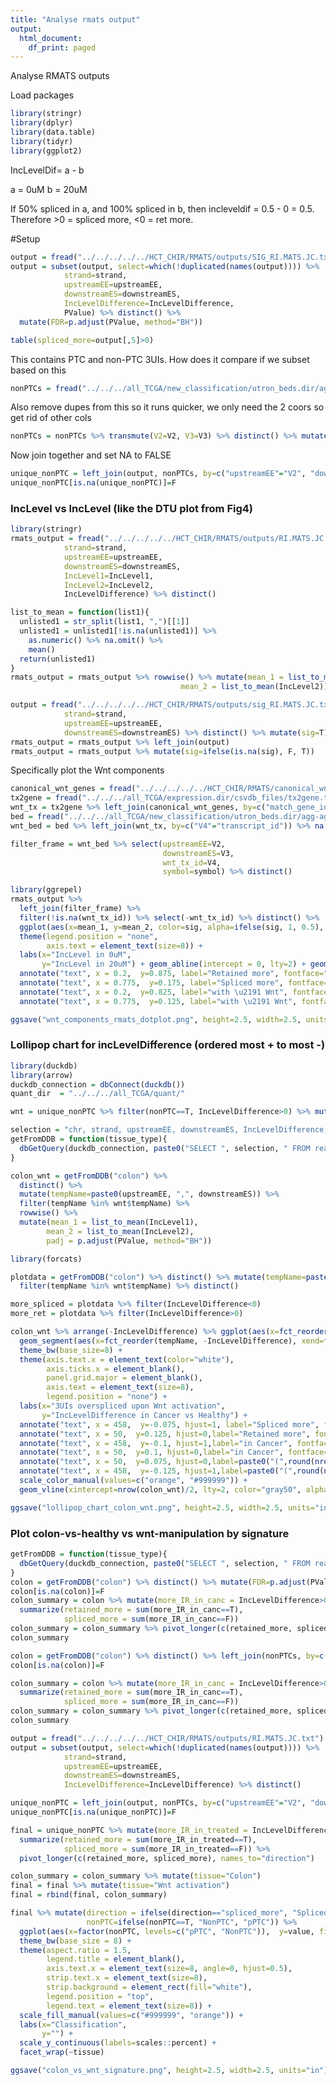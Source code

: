 ```yaml
---
title: "Analyse rmats output"
output:
  html_document:
    df_print: paged
---
```


Analyse RMATS outputs

Load packages

```r
library(stringr)
library(dplyr)
library(data.table)
library(tidyr)
library(ggplot2)
```

IncLevelDif= a - b 

a = 0uM
b = 20uM

If 50% spliced in a, and 100% spliced in b, then incleveldif = 0.5 - 0 = 0.5. Therefore >0 = spliced more, <0 = ret more. 

#Setup

```r
output = fread("../../../../../HCT_CHIR/RMATS/outputs/SIG_RI.MATS.JC.txt")
output = subset(output, select=which(!duplicated(names(output)))) %>%  transmute(chr=chr,
            strand=strand,
            upstreamEE=upstreamEE,
            downstreamES=downstreamES,
            IncLevelDifference=IncLevelDifference, 
            PValue) %>% distinct() %>%
  mutate(FDR=p.adjust(PValue, method="BH"))
```


```r
table(spliced_more=output[,5]>0)
```
This contains PTC and non-PTC 3UIs. How does it compare if we subset based on this

```r
nonPTCs = fread("../../../all_TCGA/new_classification/utron_beds.dir/agg-agg-agg.no_cds.bed.gz")
```

Also remove dupes from this so it runs quicker, we only need the 2 coors so get rid of other cols

```r
nonPTCs = nonPTCs %>% transmute(V2=V2, V3=V3) %>% distinct() %>% mutate(nonPTC=T)
```

Now join together and set NA to FALSE 

```r
unique_nonPTC = left_join(output, nonPTCs, by=c("upstreamEE"="V2", "downstreamES"="V3"))
unique_nonPTC[is.na(unique_nonPTC)]=F
```

### IncLevel vs IncLevel (like the DTU plot from Fig4)

```r
library(stringr)
rmats_output = fread("../../../../../HCT_CHIR/RMATS/outputs/RI.MATS.JC.txt") %>% select(chr=chr,
            strand=strand,
            upstreamEE=upstreamEE,
            downstreamES=downstreamES,
            IncLevel1=IncLevel1,
            IncLevel2=IncLevel2,
            IncLevelDifference) %>% distinct()

list_to_mean = function(list1){
  unlisted1 = str_split(list1, ",")[[1]] 
  unlisted1 = unlisted1[!is.na(unlisted1)] %>% 
    as.numeric() %>% na.omit() %>%
    mean()
  return(unlisted1)
}
rmats_output = rmats_output %>% rowwise() %>% mutate(mean_1 = list_to_mean(IncLevel1),
                                      mean_2 = list_to_mean(IncLevel2))
```

```r
output = fread("../../../../../HCT_CHIR/RMATS/outputs/sig_RI.MATS.JC.txt") %>% select(chr=chr,
            strand=strand,
            upstreamEE=upstreamEE,
            downstreamES=downstreamES) %>% distinct() %>% mutate(sig=T)
rmats_output = rmats_output %>% left_join(output)
rmats_output = rmats_output %>% mutate(sig=ifelse(is.na(sig), F, T))
```

Specifically plot the Wnt components

```r
canonical_wnt_genes = fread("../../../../../HCT_CHIR/RMATS/canonical_wnt_genes.csv")
tx2gene = fread("../../../all_TCGA/expression.dir/csvdb_files/tx2gene.txt")
wnt_tx = tx2gene %>% left_join(canonical_wnt_genes, by=c("match_gene_id"="GeneID")) %>% na.omit()
bed = fread("../../../all_TCGA/new_classification/utron_beds.dir/agg-agg-agg.all_utrons.bed.gz")
wnt_bed = bed %>% left_join(wnt_tx, by=c("V4"="transcript_id")) %>% na.omit()

filter_frame = wnt_bed %>% select(upstreamEE=V2,
                                  downstreamES=V3,
                                  wnt_tx_id=V4,
                                  symbol=symbol) %>% distinct()

library(ggrepel)
rmats_output %>% 
  left_join(filter_frame) %>% 
  filter(!is.na(wnt_tx_id)) %>% select(-wnt_tx_id) %>% distinct() %>%
  ggplot(aes(x=mean_1, y=mean_2, color=sig, alpha=ifelse(sig, 1, 0.5), label=ifelse(sig, symbol,""))) + geom_point() + scale_color_manual(values=c("black", "red")) + theme_bw(base_size=8) + 
  theme(legend.position = "none",
        axis.text = element_text(size=8)) + 
  labs(x="IncLevel in 0uM",
       y="IncLevel in 20uM") + geom_abline(intercept = 0, lty=2) + geom_text_repel(size=2.5,col="black", fontface="bold", arrow=arrow(length=unit(0.01, "npc")),max.overlaps =21, segment.size=0.3, segment.color="grey50")+ 
  annotate("text", x = 0.2,  y=0.875, label="Retained more", fontface="bold", size=2.5) + 
  annotate("text", x = 0.775,  y=0.175, label="Spliced more", fontface="bold", size=2.5)+
  annotate("text", x = 0.2,  y=0.825, label="with \u2191 Wnt", fontface="bold", size=2.5) + 
  annotate("text", x = 0.775,  y=0.125, label="with \u2191 Wnt", fontface="bold", size=2.5)

ggsave("wnt_components_rmats_dotplot.png", height=2.5, width=2.5, units="in")
```

### Lollipop chart for incLevelDifference (ordered most + to most -)

```r
library(duckdb)
library(arrow)
duckdb_connection = dbConnect(duckdb())
quant_dir  = "../../../all_TCGA/quant/"

wnt = unique_nonPTC %>% filter(nonPTC==T, IncLevelDifference>0) %>% mutate(tempName=paste0(upstreamEE,",",downstreamES))

selection = "chr, strand, upstreamEE, downstreamES, IncLevelDifference, IncLevel1, IncLevel2, PValue"
getFromDDB = function(tissue_type){
  dbGetQuery(duckdb_connection, paste0("SELECT ", selection, " FROM read_parquet('", quant_dir, tissue_type, "/parquet/rMATS_ri/*.parquet')")) %>% mutate(tissue=str_to_sentence(tissue_type))
}

colon_wnt = getFromDDB("colon") %>% 
  distinct() %>% 
  mutate(tempName=paste0(upstreamEE, ",", downstreamES)) %>% 
  filter(tempName %in% wnt$tempName) %>% 
  rowwise() %>% 
  mutate(mean_1 = list_to_mean(IncLevel1),
        mean_2 = list_to_mean(IncLevel2),
        padj = p.adjust(PValue, method="BH"))
```

```r
library(forcats)

plotdata = getFromDDB("colon") %>% distinct() %>% mutate(tempName=paste0(upstreamEE,",",downstreamES)) %>%
  filter(tempName %in% wnt$tempName) %>% distinct() 

more_spliced = plotdata %>% filter(IncLevelDifference<0)
more_ret = plotdata %>% filter(IncLevelDifference>0)

colon_wnt %>% arrange(-IncLevelDifference) %>% ggplot(aes(x=fct_reorder(tempName, -IncLevelDifference), y=IncLevelDifference, color=IncLevelDifference>0)) + 
  geom_segment(aes(x=fct_reorder(tempName, -IncLevelDifference), xend=fct_reorder(tempName, -IncLevelDifference), y=0, yend=IncLevelDifference)) + 
  theme_bw(base_size=8) + 
  theme(axis.text.x = element_text(color="white"),
        axis.ticks.x = element_blank(),
        panel.grid.major = element_blank(),
        axis.text = element_text(size=8),
        legend.position = "none") + 
  labs(x="3UIs overspliced upon Wnt activation",
       y="IncLevelDifference in Cancer vs Healthy") + 
  annotate("text", x = 458,  y=-0.075, hjust=1, label="Spliced more", fontface="bold", size=2.5) + 
  annotate("text", x = 50,  y=0.125, hjust=0,label="Retained more", fontface="bold", size=2.5)+
  annotate("text", x = 458,  y=-0.1, hjust=1,label="in Cancer", fontface="bold", size=2.5) + 
  annotate("text", x = 50,  y=0.1, hjust=0,label="in Cancer", fontface="bold", size=2.5) + 
  annotate("text", x = 50,  y=0.075, hjust=0,label=paste0("(",round(nrow(more_ret)*100/nrow(plotdata), 1), "%)"), fontface="bold", size=2.5) +
  annotate("text", x = 458,  y=-0.125, hjust=1,label=paste0("(",round(nrow(more_spliced)*100/nrow(plotdata), 1), "%)"), fontface="bold", size=2.5) + 
  scale_color_manual(values=c("orange", "#999999")) + 
  geom_vline(xintercept=nrow(colon_wnt)/2, lty=2, color="gray50", alpha=0.5)

ggsave("lollipop_chart_colon_wnt.png", height=2.5, width=2.5, units="in")
```


### Plot colon-vs-healthy vs wnt-manipulation by signature

```r
getFromDDB = function(tissue_type){
  dbGetQuery(duckdb_connection, paste0("SELECT ", selection, " FROM read_parquet('", quant_dir, tissue_type, "/parquet/rMATS_ri/*.parquet')")) %>% mutate(tissue=str_to_sentence(tissue_type))
}
colon = getFromDDB("colon") %>% distinct() %>% mutate(FDR=p.adjust(PValue, method="BH")) %>% filter(FDR<0.05) %>% left_join(nonPTCs, by=c("upstreamEE"="V2", "downstreamES"="V3"))
colon[is.na(colon)]=F
colon_summary = colon %>% mutate(more_IR_in_canc = IncLevelDifference>0) %>% group_by(nonPTC) %>% 
  summarize(retained_more = sum(more_IR_in_canc==T),
            spliced_more = sum(more_IR_in_canc==F))
colon_summary = colon_summary %>% pivot_longer(c(retained_more, spliced_more), names_to="direction")
colon_summary

colon = getFromDDB("colon") %>% distinct() %>% left_join(nonPTCs, by=c("upstreamEE"="V2", "downstreamES"="V3"))
colon[is.na(colon)]=F

colon_summary = colon %>% mutate(more_IR_in_canc = IncLevelDifference>0) %>% group_by(nonPTC) %>% 
  summarize(retained_more = sum(more_IR_in_canc==T),
            spliced_more = sum(more_IR_in_canc==F))
colon_summary = colon_summary %>% pivot_longer(c(retained_more, spliced_more), names_to="direction")
colon_summary

output = fread("../../../../../HCT_CHIR/RMATS/outputs/RI.MATS.JC.txt")
output = subset(output, select=which(!duplicated(names(output)))) %>%  transmute(chr=chr,
            strand=strand,
            upstreamEE=upstreamEE,
            downstreamES=downstreamES,
            IncLevelDifference=IncLevelDifference) %>% distinct() 

unique_nonPTC = left_join(output, nonPTCs, by=c("upstreamEE"="V2", "downstreamES"="V3"))
unique_nonPTC[is.na(unique_nonPTC)]=F

final = unique_nonPTC %>% mutate(more_IR_in_treated = IncLevelDifference<0) %>% group_by(nonPTC) %>% 
  summarize(retained_more = sum(more_IR_in_treated==T),
            spliced_more = sum(more_IR_in_treated==F)) %>%
  pivot_longer(c(retained_more, spliced_more), names_to="direction")
```

```r
colon_summary = colon_summary %>% mutate(tissue="Colon")
final = final %>% mutate(tissue="Wnt activation")
final = rbind(final, colon_summary)

final %>% mutate(direction = ifelse(direction=="spliced_more", "Spliced more", "Retained more"),
                 nonPTC=ifelse(nonPTC==T, "NonPTC", "pPTC")) %>% 
  ggplot(aes(x=factor(nonPTC, levels=c("pPTC", "NonPTC")),  y=value, fill=factor(direction, levels=c("Retained more", "Spliced more")))) + geom_col(position="fill", col="black") + 
  theme_bw(base_size = 8) +
  theme(aspect.ratio = 1.5, 
        legend.title = element_blank(),
        axis.text.x = element_text(size=8, angle=0, hjust=0.5),
        strip.text.x = element_text(size=8),
        strip.background = element_rect(fill="white"), 
        legend.position = "top",
        legend.text = element_text(size=8)) + 
  scale_fill_manual(values=c("#999999", "orange")) +
  labs(x="Classification",
       y="") + 
  scale_y_continuous(labels=scales::percent) + 
  facet_wrap(~tissue)

ggsave("colon_vs_wnt_signature.png", height=2.5, width=2.5, units="in")
```